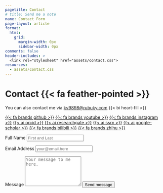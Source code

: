```yaml
---
pagetitle: Contact
# title: Send me a note
name: Contact Form
page-layout: article
format: 
  html: 
    grid:
      margin-width: 0px
      sidebar-width: 0px
comments: false
header-includes: >
  <link rel="stylesheet" href="assets/contact.css">
resources:
  - assets/contact.css
---
```


::: {.grid}

::: {.g-col-5 #note}

# Contact {{< fa feather-pointed >}}

You can also contact me via [kv9898@rubuky.com](mailto:kv9898@rubuky.com) {{< bi heart-fill >}}

<a class="link-dark me-1" href="https://github.com/kv9898" title="github" target="_blank" rel="noopener">{{< fa brands github >}}</a> <a class="link-dark me-1" href="https://www.youtube.com/@dianyiyang5977" title="youtube" target="_blank" rel="noopener">{{< fa brands youtube >}}</a>
      <a class="link-dark me-1" href="https://www.instagram.com/yangdianyi" title="instagram" target="_blank" rel="noopener">{{< fa brands instagram >}}</a>
      <a class="link-dark me-1" href="https://orcid.org/0009-0004-4652-3429" title="orcid" target="_blank" rel="noopener">{{< ai orcid >}}</a> 
      <a class="link-dark me-1" href="https://www.researchgate.net/profile/Dianyi-Yang" title="ResearchGate" target="_blank" rel="noopener">{{< ai researchgate >}}</a>
      <a class="link-dark me-1" href="https://papers.ssrn.com/sol3/cf_dev/AbsByAuth.cfm?per_id=5789803" title="SSRN" target="_blank" rel="noopener">{{< ai ssrn >}}</a>
      <a class="link-dark me-1" href="https://scholar.google.com/citations?hl=en&user=lBLufI8AAAAJ" title="Google Scholar" target="_blank"rel="noopener">{{< ai google-scholar >}}</a>
      <a class="link-dark me-1" href="https://space.bilibili.com/34634614" title="Bilibili" target="_blank" rel="noopener">{{< fa brands bilibili >}}</a>
      <a class="link-dark me-1" href="https://www.zhihu.com/people/yang-dian-yi-9" title="Zhihu" target="_blank" rel="noopener">{{< fa brands zhihu >}}</a>

:::
<!-- source: https://github.com/mccarthy-m-g/tidytales/blob/main/about/index.qmd#L24-L46 -->

::: {.g-col-1}
:::

::: {.g-col-6 #form}

<form action="https://formspree.io/f/mldrzggn" method="POST" accept-charset="utf-8">


<label for="full-name">Full Name</label>
<input type="text" name="name" id="full-name" class="form-control" placeholder="First and Last" required>

<label for="email-address">Email Address</label>
<input type="email" name="email" id="email-address" class="form-control" placeholder="your@email.here" required>

<label for="message">Message</label>
  <textarea rows="6" name="message" id="message" class="form-control" placeholder="Your message to me here." required></textarea>

<button type="submit" class="btn btn-primary mt-4">Send message</button>
</form>
:::

:::
<!-- end grid -->